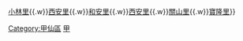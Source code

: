 {{Navbox
|name=高雄市甲仙區
|image=|
|above= 
|group1=
|title=[[高雄市]][[甲仙區]]行政區劃
|list1 = [[大田里]]{{.w}}[[小林里]]{{.w}}[[西安里 (高雄市)|西安里]]{{.w}}[[和安里 (高雄市)|和安里]]{{.w}}[[東安里 (高雄市)|西安里]]{{.w}}[[關山里]]{{.w}}[[寶隆里]]}}
[[Category:甲仙區]]
[[Category:高雄市的里|甲]]